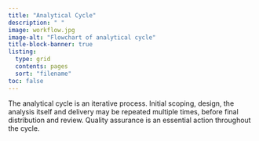 ```yaml
---
title: "Analytical Cycle"
description: " "
image: workflow.jpg
image-alt: "Flowchart of analytical cycle"
title-block-banner: true
listing: 
  type: grid
  contents: pages
  sort: "filename"
toc: false
---
```


The analytical cycle is an iterative process. Initial scoping, design, the analysis itself and delivery may be repeated multiple times, before final distribution and review. Quality assurance is an essential action throughout the cycle.
